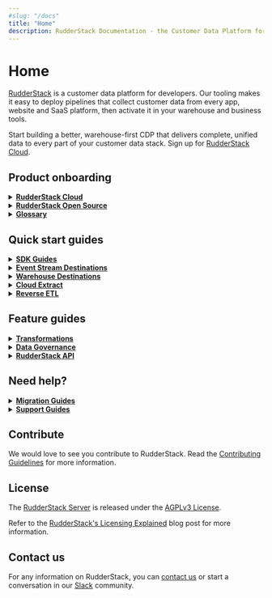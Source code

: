 ```yaml
---
#slug: "/docs"
title: "Home"
description: RudderStack Documentation - the Customer Data Platform for Developers.
---
```


# Home

[RudderStack](https://rudderstack.com/) is a customer data platform for developers. Our tooling makes it easy to deploy pipelines that collect customer data from every app, website and SaaS platform, then activate it in your warehouse and business tools.

<div class="successBlock">

Start building a better, warehouse-first CDP that delivers complete, unified data to every part of your customer data stack. Sign up for <a href="https://app.rudderstack.com/signup?type=freetrial" target="_blank">RudderStack Cloud</a>.
</div>

## Product onboarding

<details>
<summary><b><a href="https://www.rudderstack.com/docs/rudderstack-cloud/">RudderStack Cloud</a></b></summary>

Familiarize yourself with RudderStack Cloud and the different dashboard options once you sign up.

</details>

<details>
<summary><b><a href="https://www.rudderstack.com/docs/rudderstack-open-source/">RudderStack Open Source</a></b></summary>

Follow the guides listed in this section to set up RudderStack in your own environment.

</details>

<details>
<summary><b><a href="https://www.rudderstack.com/docs/get-started/glossary/">Glossary</a></b></summary>

Familiarize yourself with RudderStack and the commonly associated terms with it.

</details>

## Quick start guides

<details>
<summary><b><a href="https://www.rudderstack.com/docs/stream-sources/rudderstack-sdk-integration-guides/">SDK Guides</a></b></summary>

Integrate RudderStack with your web, mobile, and server-side apps and start tracking the event data in no time.

</details>

<details>
<summary><b><a href="https://www.rudderstack.com/docs/destinations/">Event Stream Destinations</a></b></summary>

Integrate RudderStack to send your events to over 150 third-party tools and platforms.

</details>

<details>
<summary><b><a href="https://www.rudderstack.com/docs/data-warehouse-integrations/">Warehouse Destinations</a></b></summary>

Integrate RudderStack with your preferred data warehouse and make it the single source of truth for all your customer data.

</details>

<details>
<summary><b><a href="https://www.rudderstack.com/docs/cloud-extract-sources/">Cloud Extract</a></b></summary>

Build efficient ETL pipelines by ingesting data from your cloud apps and sending them to your data warehouse.

</details>

<details>
<summary><b><a href="https://www.rudderstack.com/docs/reverse-etl/">Reverse ETL</a></b></summary>

Leverage the customer data residing in your data warehouse and route it to your preferred downstream destinations.

</details>

## Feature guides

<details>
<summary><b><a href="https://www.rudderstack.com/docs/transformations/">Transformations</a></b></summary>

Code custom JavaScript functions to transform your event data before sending it to your destinations.

</details>

<details>
<summary><b><a href="https://www.rudderstack.com/docs/data-governance/">Data Governance</a></b></summary>

Programmatically access your events and their metadata to investigate and fix any inconsistencies.

</details>

<details>
<summary><b><a href="https://www.rudderstack.com/docs/rudderstack-api/">RudderStack API</a></b></summary>

Get detailed instructions on using various RudderStack API based on your use-cases.

</details>

## Need help?

<details>
<summary><b><a href="https://www.rudderstack.com/docs/user-guides/migration-guides/">Migration Guides</a></b></summary>

Migrating from Segment or Blendo? Refer to these guides for help.

</details>

<details>
<summary><b><a href="https://www.rudderstack.com/docs/user-guides/how-to-guides/">Support Guides</a></b></summary>

This section includes some common RudderStack use-cases as well as some quick solutions to the common problems you might encounter while working with your event data.

</details>

## Contribute

We would love to see you contribute to RudderStack. Read the [Contributing Guidelines](https://github.com/rudderlabs/rudder-server/blob/master/CONTRIBUTING.md) for more information.

## License

The [RudderStack Server](https://github.com/rudderlabs/rudder-server) is released under the [AGPLv3 License](https://www.gnu.org/licenses/agpl-3.0-standalone.html).

<div class="successBlock">

Refer to the <a href="https://rudderstack.com/blog/rudderstacks-licensing-explained" target="_blank">RudderStack's Licensing Explained</a> blog post for more information.
</div>

## Contact us

For any information on RudderStack, you can [contact us](mailto:%20docs@rudderstack.com) or start a conversation in our [Slack](https://rudderstack.com/join-rudderstack-slack-community) community.
